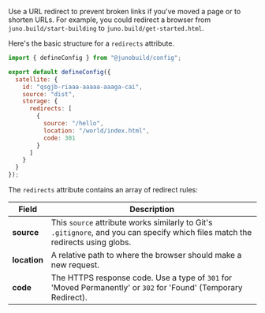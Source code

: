 Use a URL redirect to prevent broken links if you've moved a page or to shorten URLs. For example, you could redirect a browser from `juno.build/start-building` to `juno.build/get-started.html`.

Here's the basic structure for a `redirects` attribute.

```javascript title="juno.config.js"
import { defineConfig } from "@junobuild/config";

export default defineConfig({
  satellite: {
    id: "qsgjb-riaaa-aaaaa-aaaga-cai",
    source: "dist",
    storage: {
      redirects: [
        {
          source: "/hello",
          location: "/world/index.html",
          code: 301
        }
      ]
    }
  }
});
```

The `redirects` attribute contains an array of redirect rules:

| Field        | Description                                                                                                                     |
| ------------ | ------------------------------------------------------------------------------------------------------------------------------- |
| **source**   | This `source` attribute works similarly to Git's `.gitignore`, and you can specify which files match the redirects using globs. |
| **location** | A relative path to where the browser should make a new request.                                                                 |
| **code**     | The HTTPS response code. Use a type of `301` for 'Moved Permanently' or `302` for 'Found' (Temporary Redirect).                 |
